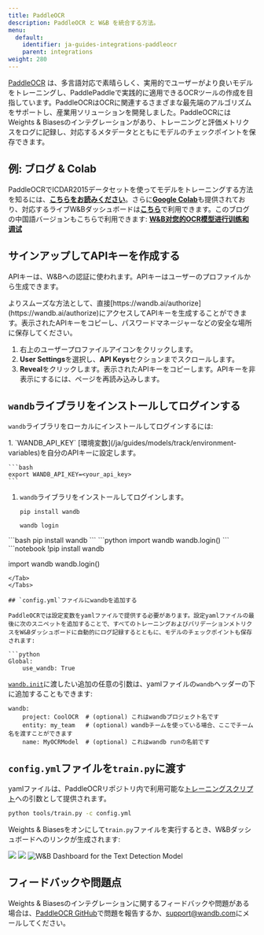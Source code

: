 ---
title: PaddleOCR
description: PaddleOCR と W&B を統合する方法。
menu:
  default:
    identifier: ja-guides-integrations-paddleocr
    parent: integrations
weight: 280
---

[PaddleOCR](https://github.com/PaddlePaddle/PaddleOCR) は、多言語対応で素晴らしく、実用的でユーザーがより良いモデルをトレーニングし、PaddlePaddleで実践的に適用できるOCRツールの作成を目指しています。PaddleOCRはOCRに関連するさまざまな最先端のアルゴリズムをサポートし、産業用ソリューションを開発しました。PaddleOCRにはWeights & Biasesのインテグレーションがあり、トレーニングと評価メトリクスをログに記録し、対応するメタデータとともにモデルのチェックポイントを保存できます。

## 例: ブログ & Colab

PaddleOCRでICDAR2015データセットを使ってモデルをトレーニングする方法を知るには、[**こちらをお読みください**](https://wandb.ai/manan-goel/text_detection/reports/Train-and-Debug-Your-OCR-Models-with-PaddleOCR-and-W-B--VmlldzoyMDUwMDIw)。さらに[**Google Colab**](https://colab.research.google.com/drive/1id2VTIQ5-M1TElAkzjzobUCdGeJeW-nV?usp=sharing)も提供されており、対応するライブW&Bダッシュボードは[**こちら**](https://wandb.ai/manan-goel/text_detection)で利用できます。このブログの中国語バージョンもこちらで利用できます: [**W&B对您的OCR模型进行训练和调试**](https://wandb.ai/wandb_fc/chinese/reports/W-B-OCR---VmlldzoyMDk1NzE4)

## サインアップしてAPIキーを作成する

APIキーは、W&Bへの認証に使われます。APIキーはユーザーのプロファイルから生成できます。

<Note>
よりスムーズな方法として、直接[https://wandb.ai/authorize](https://wandb.ai/authorize)にアクセスしてAPIキーを生成することができます。表示されたAPIキーをコピーし、パスワードマネージャーなどの安全な場所に保存してください。
</Note>

1. 右上のユーザープロファイルアイコンをクリックします。
2. **User Settings**を選択し、**API Keys**セクションまでスクロールします。
3. **Reveal**をクリックします。表示されたAPIキーをコピーします。APIキーを非表示にするには、ページを再読み込みします。

## `wandb`ライブラリをインストールしてログインする

`wandb`ライブラリをローカルにインストールしてログインするには:

<Tabs>
<Tab title="Command Line">
1. `WANDB_API_KEY` [環境変数](/ja/guides/models/track/environment-variables)を自分のAPIキーに設定します。

    ```bash
    export WANDB_API_KEY=<your_api_key>
    ```

1. `wandb`ライブラリをインストールしてログインします。

    ```shell
    pip install wandb

    wandb login
    ```
</Tab>
<Tab title="Python">
```bash
pip install wandb
```
```python
import wandb
wandb.login()
```
</Tab>
<Tab title="Python notebook">
```notebook
!pip install wandb

import wandb
wandb.login()
```
</Tab>
</Tabs>

## `config.yml`ファイルにwandbを追加する

PaddleOCRでは設定変数をyamlファイルで提供する必要があります。設定yamlファイルの最後に次のスニペットを追加することで、すべてのトレーニングおよびバリデーションメトリクスをW&Bダッシュボードに自動的にログ記録するとともに、モデルのチェックポイントも保存されます:

```python
Global:
    use_wandb: True
```

[`wandb.init`](/ja/ref/python/init)に渡したい追加の任意の引数は、yamlファイルの`wandb`ヘッダーの下に追加することもできます:

```
wandb:  
    project: CoolOCR  # (optional) これはwandbプロジェクト名です
    entity: my_team   # (optional) wandbチームを使っている場合、ここでチーム名を渡すことができます
    name: MyOCRModel  # (optional) これはwandb runの名前です
```

## `config.yml`ファイルを`train.py`に渡す

yamlファイルは、PaddleOCRリポジトリ内で利用可能な[トレーニングスクリプト](https://github.com/PaddlePaddle/PaddleOCR/blob/release/2.5/tools/train.py)への引数として提供されます。

```bash
python tools/train.py -c config.yml
```

Weights & Biasesをオンにして`train.py`ファイルを実行するとき、W&Bダッシュボードへのリンクが生成されます:

<Frame>
    <img src="/images/integrations/paddleocr_wb_dashboard1.png"  />
</Frame>

<Frame>
    <img src="/images/integrations/paddleocr_wb_dashboard2.png"  />
</Frame>

<Frame>
    <img src="/images/integrations/paddleocr_wb_dashboard3.png" alt="W&B Dashboard for the Text Detection Model"  />
</Frame>

## フィードバックや問題点

Weights & Biasesのインテグレーションに関するフィードバックや問題がある場合は、[PaddleOCR GitHub](https://github.com/PaddlePaddle/PaddleOCR)で問題を報告するか、<a href="mailto:support@wandb.com">support@wandb.com</a>にメールしてください。